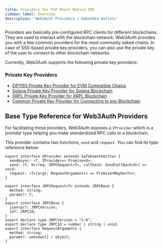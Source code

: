 ```yaml
---
title: Providers for PnP React Native SDK
sidebar_label: Overview
description: 'Web3Auth Providers | Embedded Wallets'
---
```


Providers are basically pre-configured RPC clients for different blockchains. They are used to interact with the blockchain network. Web3Auth provides you with a few common providers for the most commonly asked chains. In case of SSS-based private key providers, you can also use the private key of the user to connect to other blockchain networks.

Currently, Web3Auth supports the following private key providers:

### Private Key Providers

- [EIP1193 Private Key Provider for EVM Compatible Chains](/embedded-wallets/sdk/react)
- [Solana Private Key Provider for Solana Blockchain](/embedded-wallets/sdk/react)
- [XRPL Private Key Provider for XRPL Blockchain](/embedded-wallets/sdk/react)
- [Common Private Key Provider for Connecting to any Blockchain](/embedded-wallets/sdk/react)

## Base Type Reference for Web3Auth Providers

For facilitating these providers, Web3Auth exposes a `IProvider` which is a provider type helping you make standardized RPC calls to a blockchain.

This provider contains two functions, `send` and `request`. You can find its type reference below:

```tsx
export interface IProvider extends SafeEventEmitter {
  sendAsync: <T, IProvider=> Promise<U>;
  send: <T, U>(req: JRPCRequest<T>, callback: SendCallBack<U>) => void;
  request: <T>(args: RequestArguments) => Promise<Maybe<T>>;
}

export interface JRPCRequest<T> extends JRPCBase {
  method: string;
  params?: T;
}
export interface JRPCBase {
  jsonrpc?: JRPCVersion;
  id?: JRPCId;
}
export declare type JRPCVersion = "2.0";
export declare type JRPCId = number | string | void;
export interface RequestArguments {
  method: string;
  params?: unknown[] | object;
}
```
